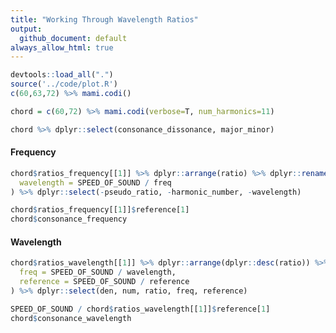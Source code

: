 ```yaml
---
title: "Working Through Wavelength Ratios"
output:
  github_document: default
always_allow_html: true
---
```


```r
devtools::load_all(".")
source('../code/plot.R')
c(60,63,72) %>% mami.codi()
```

```r
chord = c(60,72) %>% mami.codi(verbose=T, num_harmonics=11)
```

```r
chord %>% dplyr::select(consonance_dissonance, major_minor)
```

#### Frequency

```r
chord$ratios_frequency[[1]] %>% dplyr::arrange(ratio) %>% dplyr::rename(freq=pitch) %>% dplyr::mutate(
  wavelength = SPEED_OF_SOUND / freq
) %>% dplyr::select(-pseudo_ratio, -harmonic_number, -wavelength)
```

```r
chord$ratios_frequency[[1]]$reference[1]
chord$consonance_frequency
```

#### Wavelength


```r
chord$ratios_wavelength[[1]] %>% dplyr::arrange(dplyr::desc(ratio)) %>% dplyr::rename(wavelength=pitch) %>% dplyr::mutate(
  freq = SPEED_OF_SOUND / wavelength,
  reference = SPEED_OF_SOUND / reference
) %>% dplyr::select(den, num, ratio, freq, reference)
```

```r
SPEED_OF_SOUND / chord$ratios_wavelength[[1]]$reference[1]
chord$consonance_wavelength
```
